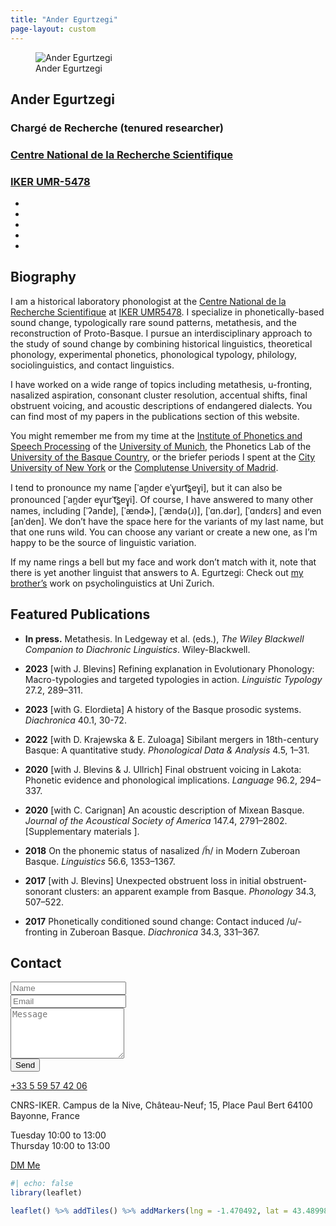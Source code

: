 ```yaml
---
title: "Ander Egurtzegi"
page-layout: custom
---
```


::: {.grid}

::: {.g-col-12 .g-col-lg-4}

::: {.portrait}
![Ander Egurtzegi](./static/img/avatar.jpg)
:::

::: {.portrait-title}
## Ander Egurtzegi

### Chargé de Recherche (tenured researcher)

### [Centre National de la Recherche Scientifique](http://www.cnrs.fr/)

### [IKER UMR-5478](http://www.iker.cnrs.fr/?lang=en)
:::

::: {.network-icon}
- [<i class="fas fa-envelope"></i>](mailto:ander.egurtzegi@iker.cnrs.fr)
- [<i class="fab fa-twitter"></i>](https://twitter.com/egurtzegi)
- [<i class="ai ai-google-scholar"></i>](https://scholar.google.es/citations?user=HyhNsDkAAAAJ&hl=en)
- [<i class="fab fa-github"></i>](https://github.com/egurtzegi)
- [<i class="ai ai-cv"></i>](./static/files/EgurtzegiCV.pdf)
:::

:::

::: {.g-col-12 .g-col-lg-8}

::: {#biography}
## Biography

I am a historical laboratory phonologist at the [Centre National de la Recherche Scientifique](http://www.cnrs.fr/) at [IKER UMR5478](http://www.iker.cnrs.fr/?lang=en). I specialize in phonetically-based sound change, typologically rare sound patterns, metathesis, and the reconstruction of Proto-Basque. I pursue an interdisciplinary approach to the study of sound change by combining historical linguistics, theoretical phonology, experimental phonetics, phonological typology, philology, sociolinguistics, and contact linguistics.

I have worked on a wide range of topics including metathesis, u-fronting, nasalized aspiration, consonant cluster resolution, accentual shifts, final obstruent voicing, and acoustic descriptions of endangered dialects. You can find most of my papers in the publications section of this website.

You might remember me from my time at the [Institute of Phonetics and Speech Processing](https://www.en.phonetik.uni-muenchen.de/index.html) of the [University of Munich](http://www.en.uni-muenchen.de/index.html), the Phonetics Lab of the [University of the Basque Country](https://www.ehu.eus/eu/home), or the briefer periods I spent at the [City University of New York](https://gc.cuny.edu/Home) or the [Complutense University of Madrid](https://www.ucm.es/english/).

I tend to pronounce my name \[ˈan̪deɾ eˈɣ̞urt͡s̻eɣ̞i], but it can also be pronounced \[ˈan̪der eɣ̞urˈt͡s̻eɣ̞i]. Of course, I have answered to many other names, including \[ˈʔandɐ], \[ˈændɚ], \[ˈændə(ɹ)], \[ˈɑn.dər], \[ˈɑndɛɾs] and even \[anˈden]. We don't have the space here for the variants of my last name, but that one runs wild. You can choose any variant or create a new one, as I'm happy to be the source of linguistic variation.

If my name rings a bell but my face and work don't match with it, note that there is yet another linguist that answers to A. Egurtzegi: Check out [my brother's](https://www.researchgate.net/profile/Aitor_Egurtzegi) work on psycholinguistics at Uni Zurich.
:::

:::

:::

::: {.featured-publications-section}

::: {.grid}

::: {.g-col-12 .g-col-lg-4}

## Featured Publications

:::

::: {.g-col-12 .g-col-lg-8}

- **In press.** Metathesis. In Ledgeway et al. (eds.), *The Wiley Blackwell Companion to Diachronic Linguistics*. Wiley-Blackwell. [<i class="ai ai-open-access ai-lg"></i>](./static/files/MetathesisDiaComEgurtzegi.pdf)

- **2023** [with J. Blevins] Refining explanation in Evolutionary Phonology: Macro-typologies and targeted typologies in action. *Linguistic Typology* 27.2, 289–311. [<i class="ai ai-doi ai-lg"></i>](https://doi.org/10.1515/lingty-2021-0036) [<i class="ai ai-open-access ai-lg"></i>](https://www.degruyter.com/document/doi/10.1515/lingty-2021-0036)

- **2023** [with G. Elordieta] A history of the Basque prosodic systems. *Diachronica* 40.1, 30-72. [<i class="ai ai-doi ai-lg"></i>](http://doi.org/10.1075/dia.20066.egu) [<i class="ai ai-open-access ai-lg"></i>](https://www.jbe-platform.com/content/journals/10.1075/dia.20066.egu)

- **2022** [with D. Krajewska & E. Zuloaga] Sibilant mergers in 18th-century Basque: A quantitative study. *Phonological Data & Analysis* 4.5, 1–31. [<i class="ai ai-doi ai-lg"></i>](https://doi.org/10.3765/pda.v4art5.67) [<i class="ai ai-open-access ai-lg"></i>](https://phondata.org/index.php/pda/article/view/67/43) [<i class="ai ai-osf ai-lg"></i>](https://osf.io/t6a7w/)

- **2020** [with J. Blevins & J. Ullrich] Final obstruent voicing in Lakota: Phonetic evidence and phonological implications. *Language* 96.2, 294–337. [<i class="ai ai-doi ai-lg"></i>](https://doi.org/10.1353/lan.2020.0022) [<i class="ai ai-open-access ai-lg"></i>](https://www.linguisticsociety.org/sites/default/files/05_96.2Blevins_reduced-ed.pdf)

- **2020** [with C. Carignan] An acoustic description of Mixean Basque. *Journal of the Acoustical Society of America* 147.4, 2791–2802. [<i class="ai ai-doi ai-lg"></i>](https://doi.org/10.1121/10.0000996) [<i class="ai ai-open-access ai-lg"></i>](https://asa.scitation.org/doi/pdf/10.1121/10.0000996) [Supplementary materials [<i class="ai ai-open-access ai-lg"></i>](https://asa.scitation.org/doi/suppl/10.1121/10.0000996/suppl_file/supppub1.pdf)].

- **2018** On the phonemic status of nasalized /h̃/ in Modern Zuberoan Basque. *Linguistics* 56.6, 1353–1367. [<i class="ai ai-doi ai-lg"></i>](https://doi.org/10.1515/ling-2018-0024) [<i class="ai ai-open-access ai-lg"></i>](./static/files/egurtzegi_2018_linguistics.pdf)

- **2017** [with J. Blevins] Unexpected obstruent loss in initial obstruent-sonorant clusters: an apparent example from Basque. *Phonology* 34.3, 507–522. [<i class="ai ai-doi ai-lg"></i>](https://doi.org/10.1017/S0952675717000264) [<i class="ai ai-open-access ai-lg"></i>](./static/files/blevins_egurtzegi2017phonology.pdf)

- **2017** Phonetically conditioned sound change: Contact induced /u/-fronting in Zuberoan Basque. *Diachronica* 34.3, 331–367. [<i class="ai ai-doi ai-lg"></i>](https://doi.org/10.1075/dia.34.3.02egu) [<i class="ai ai-open-access ai-lg"></i>](./static/files/Egurtzegi-u-fronting-preprint.pdf)

:::

:::

:::

::: {.contact-widget}

::: {.grid}

::: {.g-col-12 .g-col-lg-4}

## Contact

:::

::: {.g-col-12 .g-col-lg-8}

```{=html}
<form class="w-100" action="https://formspree.io/ander.egurtzegi@iker.cnrs.fr" method="POST">
  <div class="form-group">
    <input type="text" name="name" class="form-control" placeholder="Name" required>
  </div>
  <div class="form-group">
    <input type="email" name="email" class="form-control" placeholder="Email" required>
  </div>
  <div class="form-group">
    <textarea name="message" class="form-control" rows="5" placeholder="Message" required></textarea>
  </div>
  <button type="submit" class="btn btn-outline-primary">Send</button>
</form>
```

::: {.contact-info .mt-4}

<p><i class="fas fa-phone fa-2x"></i> [+33 5 59 57 42 06](tel:+33559574206)</p>

<p><i class="fas fa-map-marker fa-2x"></i> CNRS-IKER. Campus de la Nive, Château-Neuf; 15, Place Paul Bert 64100 Bayonne, France</p>

<p class="office-hours"><i class="fas fa-clock fa-2x"></i> Tuesday 10:00 to 13:00<br>Thursday 10:00 to 13:00</p>

<p><i class="fab fa-twitter fa-2x"></i> [DM Me](https://twitter.com/egurtzegi)</p>

:::

:::

:::

:::

::: {.grid}

::: {.g-col-12 .g-col-lg-4}

:::

::: {.g-col-12 .g-col-lg-8}

```r
#| echo: false
library(leaflet)

leaflet() %>% addTiles() %>% addMarkers(lng = -1.470492, lat = 43.489981, popup = "CNRS-IKER")
```

:::

:::
